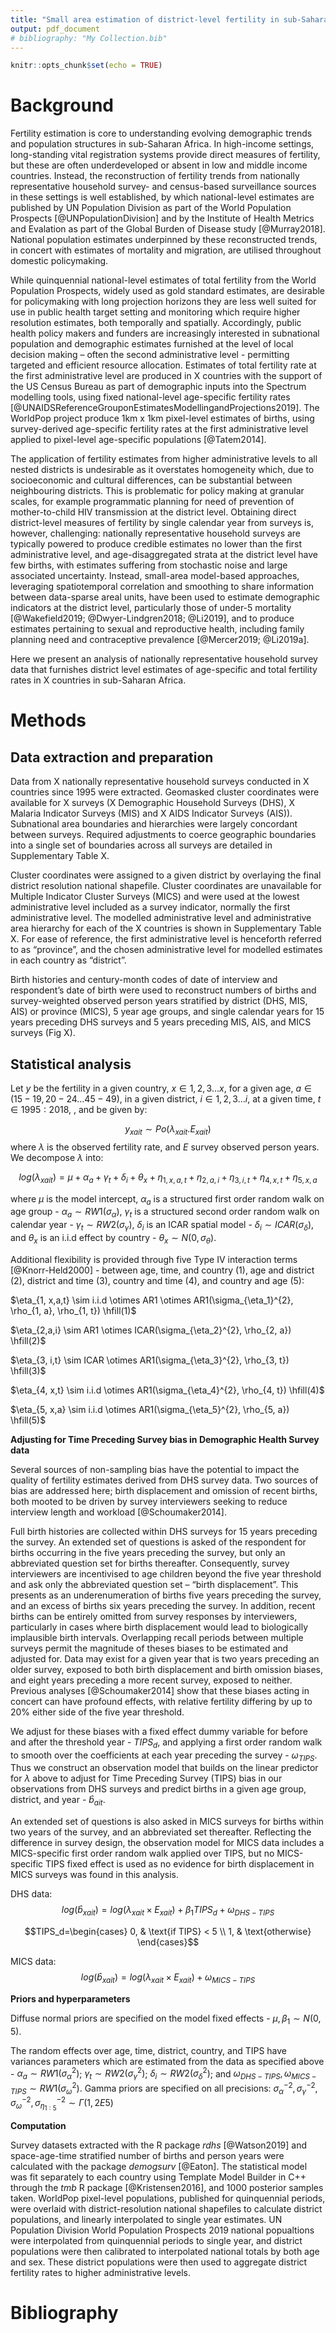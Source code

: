 ```yaml
---
title: "Small area estimation of district-level fertility in sub-Saharan Africa"
output: pdf_document
# bibliography: "My Collection.bib"
---
```


```r
knitr::opts_chunk$set(echo = TRUE)
```

# Background

Fertility estimation is core to understanding evolving demographic trends and population structures in sub-Saharan Africa. In high-income settings, long-standing vital registration systems provide direct measures of fertility, but these are often underdeveloped or absent in low and middle income countries. Instead, the reconstruction of fertility trends from nationally representative household survey- and census-based surveillance sources in these settings is well established, by which national-level estimates are published by UN Population Division as part of the World Population Prospects [@UNPopulationDivision] and by the Institute of Health Metrics and Evalation as part of the Global Burden of Disease study [@Murray2018]. National population estimates underpinned by these reconstructed trends, in concert with estimates of mortality and migration, are utilised throughout domestic policymaking. 

While quinquennial national-level estimates of total fertility from the World Population Prospects, widely used as gold standard estimates, are desirable for policymaking with long projection horizons they are less well suited for use in public health target setting and monitoring which require higher resolution estimates, both temporally and spatially. Accordingly, public health policy makers and funders are increasingly interested in subnational population and demographic estimates furnished at the level of local decision making – often the second administrative level - permitting targeted and efficient resource allocation. Estimates of total fertility rate at the first administrative level are produced in X countries with the support of the US Census Bureau as part of demographic inputs into the Spectrum modelling tools, using fixed national-level age-specific fertility rates [@UNAIDSReferenceGrouponEstimatesModellingandProjections2019]. The WorldPop project produce 1km x 1km pixel-level estimates of births, using survey-derived age-specific fertility rates at the first administrative level applied to pixel-level age-specific populations [@Tatem2014]. 
<!-- There exist no estimates of district-level fertility for sub-Saharan African countries which are estimated using granular, district-level birth data. -->

The application of fertility estimates from higher administrative levels to all nested districts is undesirable as it overstates homogeneity which, due to socioeconomic and cultural differences, can be substantial between neighbouring districts. This is problematic for policy making at granular scales, for example programmatic planning for need of prevention of mother-to-child HIV transmission at the district level. Obtaining direct district-level measures of fertility by single calendar year from surveys is, however, challenging: nationally representative household surveys are typically powered to produce credible estimates no lower than the first administrative level, and age-disaggregated strata at the district level have few births, with estimates suffering from stochastic noise and large associated uncertainty. Instead, small-area model-based approaches, leveraging spatiotemporal correlation and smoothing to share information between data-sparse areal units, have been used to estimate demographic indicators at the district level, particularly those of under-5 mortality [@Wakefield2019; @Dwyer-Lindgren2018; @Li2019], and to produce estimates pertaining to sexual and reproductive health, including family planning need and contraceptive prevalence [@Mercer2019; @Li2019a]. 

Here we present an analysis of nationally representative household survey data that furnishes district level estimates of age-specific and total fertility rates in X countries in sub-Saharan Africa. 


# Methods

## Data extraction and preparation

Data from X nationally representative household surveys conducted in X countries since 1995 were extracted. Geomasked cluster coordinates were available for X surveys (X Demographic Household Surveys (DHS), X Malaria Indicator Surveys (MIS) and X AIDS Indicator Surveys (AIS)). Subnational area boundaries and hierarchies were largely concordant between surveys. Required adjustments to coerce geographic boundaries into a single set of boundaries across all surveys are detailed in Supplementary Table X. 

Cluster coordinates were assigned to a given district by overlaying the final district resolution national shapefile. Cluster coordinates are unavailable for Multiple Indicator Cluster Surveys (MICS) and were used at the lowest administrative level included as a survey indicator, normally the first administrative level. The modelled administrative level and administrative area hierarchy for each of the X countries is shown in Supplementary Table X. For ease of reference, the first administrative level is henceforth referred to as “province”, and the chosen administrative level for modelled estimates in each country as “district”. 

Birth histories and century-month codes of date of interview and respondent’s date of birth were used to reconstruct numbers of births and survey-weighted observed person years stratified by district (DHS, MIS, AIS) or province (MICS), 5 year age groups, and single calendar years for 15 years preceding DHS surveys and 5 years preceding MIS, AIS, and MICS surveys (Fig X). 

## Statistical analysis

Let $y$ be the fertility in a given country, $x \in 1,2,3 ... x$, for a given age, $a \in (15-19, 20-24 ... 45-49)$, in a given district, $i \in 1,2, 3 ... i$, at a given time, $t \in 1995:2018$, , and be given by:

$$y_{xait} \sim Po( \lambda_{xait} . E_{xait} )$$
where $\lambda$ is the observed fertility rate, and $E$ survey observed person years. We decompose $\lambda$ into:

$$log(\lambda_{xait}) = \mu + \alpha_a + \gamma_t + \delta_i + \theta_{x} + \eta_{1, x,a,t} + \eta_{2, a,i} + \eta_{3, i,t} + \eta_{4, x,t} + \eta_{5, x,a} $$

where $\mu$ is the model intercept, $\alpha_a$ is a structured first order random walk on age group - $\alpha_a \sim RW1(\sigma_{\alpha})$, $\gamma_t$ is a structured second order random walk on calendar year - $\gamma_t \sim RW2(\sigma_{\gamma})$, $\delta_i$ is an ICAR spatial model - $\delta_i \sim ICAR(\sigma_{\delta})$, and $\theta_x$ is an i.i.d effect by country - $\theta_x \sim N(0, \sigma_{\theta})$. 

Additional flexibility is provided through five Type IV interaction terms [@Knorr-Held2000] - between age, time, and country (1), age and district (2), district and time (3), country and time (4), and country and age (5):

$\eta_{1, x,a,t} \sim i.i.d \otimes AR1 \otimes AR1(\sigma_{\eta_1}^{2}, \rho_{1, a}, \rho_{1, t}) \hfill(1)$

$\eta_{2,a,i} \sim AR1 \otimes ICAR(\sigma_{\eta_2}^{2}, \rho_{2, a}) \hfill(2)$

$\eta_{3, i,t} \sim ICAR \otimes AR1(\sigma_{\eta_3}^{2}, \rho_{3, t}) \hfill(3)$

$\eta_{4, x,t} \sim i.i.d \otimes AR1(\sigma_{\eta_4}^{2}, \rho_{4, t}) \hfill(4)$

$\eta_{5, x,a} \sim i.i.d \otimes AR1(\sigma_{\eta_5}^{2}, \rho_{5, a}) \hfill(5)$


**Adjusting for Time Preceding Survey bias in Demographic Health Survey data**

Several sources of non-sampling bias have the potential to impact the quality of fertility estimates derived from DHS survey data. Two sources of bias are addressed here; birth displacement and omission of recent births, both mooted to be driven by survey interviewers seeking to reduce interview length and workload [@Schoumaker2014]. 

Full birth histories are collected within DHS surveys for 15 years preceding the survey. An extended set of questions is asked of the respondent for births occurring in the five years preceding the survey, but only an abbreviated question set for births thereafter. Consequently, survey interviewers are incentivised to age children beyond the five year threshold and ask only the abbreviated question set – “birth displacement”. This presents as an underenumeration of births five years preceding the survey, and an excess of births six years preceding the survey. In addition, recent births can be entirely omitted from survey responses by interviewers, particularly in cases where birth displacement would lead to biologically implausible birth intervals. Overlapping recall periods between multiple surveys permit the magnitude of theses biases to be estimated and adjusted for. Data may exist for a given year that is two years preceding an older survey, exposed to both birth displacement and birth omission biases, and eight years preceding a more recent survey, exposed to neither. Previous analyses [@Schoumaker2014] show that these biases acting in concert can have profound effects, with relative fertility differing by up to 20% either side of the five year threshold.

We adjust for these biases with a fixed effect dummy variable for before and after the threshold year - $TIPS_{d}$, and applying a first order random walk to smooth over the coefficients at each year preceding the survey - $\omega_{TIPS}$. Thus we construct an observation model that builds on the linear predictor for $\lambda$ above to adjust for Time Preceding Survey (TIPS) bias in our observations from DHS surveys and predict births in a given age group, district, and year - $\hat{b}_{ait}$.

An extended set of questions is also asked in MICS surveys for births within two years of the survey, and an abbreviated set thereafter. Reflecting the difference in survey design, the observation model for MICS data includes a MICS-specific first order random walk applied over TIPS, but no MICS-specific TIPS fixed effect is used as no evidence for birth displacement in MICS surveys was found in this analysis. 

DHS data: 
$$log(\hat{b}_{xait}) = log(\lambda_{xait} \times E_{xait}) + \beta_1 TIPS_{d} + \omega_{DHS-TIPS}$$

$$TIPS_d=\begin{cases} 0, & \text{if TIPS} < 5 \\ 1, & \text{otherwise} \end{cases}$$

MICS data:
$$log(\hat{b}_{xait}) = log(\lambda_{xait} \times E_{xait}) + \omega_{MICS-TIPS}$$

**Priors and hyperparameters**

Diffuse normal priors are specified on the model fixed effects - $\mu, \beta_1 \sim N(0, 5)$. 

<!-- The BYM2 model, $\delta_i$, can be decomposed into structured (ICAR) and unstructured (iid) components, $\delta_i = \phi_i + \theta_i = \sigma_i(\sqrt{\rho}\phi_{i} + (1-\sqrt{\rho})\theta_i)$, where $\phi_i$ is the ICAR model with scaled adjacency matrix, $\theta_i$ is the unstructured iid effect with prior $\theta \sim N(0,1)$, and $\rho$ is the apportioning parameter to distribute variance between the structured and unstructured terms with prior $\rho \sim Beta(0.5, 0.5)$, as recommended in [@Riebler2016]. -->

The random effects over age, time, district, country, and TIPS have variances parameters which are estimated from the data as specified above -  $\alpha{_a} \sim RW1(\sigma_\alpha^{2})$; $\gamma{_t} \sim RW2(\sigma_\gamma^{2})$; $\delta{_i} \sim RW2(\sigma_\delta^{2})$; and $\omega_{DHS-TIPS}, \omega_{MICS-TIPS} \sim RW1(\sigma^2_\omega)$. Gamma priors are specified on all precisions: $\sigma_\alpha^{-2}, \sigma_\gamma^{-2}, \sigma_\omega^{-2}, \sigma_{\eta_{1:5}}^{-2} \sim \Gamma(1, 2E5)$

**Computation**

Survey datasets extracted with the R package *rdhs* [@Watson2019] and space-age-time stratified number of births and person years were calculated with the package *demogsurv* [@Eaton]. The statistical model was fit separately to each country using Template Model Builder in C++ through the *tmb* R package [@Kristensen2016], and 1000 posterior samples taken. WorldPop pixel-level populations, published for quinquennial periods, were overlaid with district-resolution national shapefiles to calculate district populations, and linearly interpolated to single year estimates. UN Population Division World Population Prospects 2019 national popualtions were interpolated from quinquennial periods to single year, and district populations were then calibrated to interpolated national totals by both age and sex. These district populations were then used to aggregate district fertility rates to higher administrative levels. 

# Bibliography

<!-- $$\sigma_\alpha^{-2}, \sigma_\gamma^{-2}, \sigma_{\omega}^{-2}, \sigma^{-2}_{\delta}, \eta_{a,t}^{-2}, \eta_{a,i}^{-2} , \eta_{i,t}^{-2} \sim \Gamma(1, 0.0005)$$ -->

<!-- INLA: $$log(\tau_a) = \theta \sim log\Gamma(1, 0.00005) $$ -->